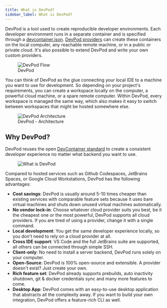 ```yaml
---
title: What is DevPod?
sidebar_label: What is DevPod?
---
```


DevPod is a tool used to create reproducible developer environments. Each developer environment runs in a separate container and is specified through a [devcontainer.json](https://containers.dev/). [DevPod providers](./managing-providers/what-are-providers) can create these containers on the local computer, any reachable remote machine, or in a public or private cloud. It's also possible to extend DevPod and write your own custom providers.

<figure>
  <img src="/docs/media/devpod-flow.gif" alt="DevPod Flow" />
  <figcaption>DevPod</figcaption>
</figure>

You can think of DevPod as the glue connecting your local IDE to a machine you want to use for development. So depending on your project's requirements, you can create a workspace locally on the computer, a powerful cloud machine, or a spare remote computer. Within DevPod, every workspace is managed the same way, which also makes it easy to switch between workspaces that might be hosted somewhere else.


<figure>
  <img src="/docs/media/devpod-architecture-2.png" alt="DevPod Architecture" />
  <figcaption>DevPod - Architecture</figcaption>
</figure>

## Why DevPod?

DevPod reuses the open [DevContainer standard](https://containers.dev/) to create a consistent developer experience no matter what backend you want to use.

<figure>
  <img src="/docs/media/codespaces-but.png" alt="What is DevPod" />
</figure>

Compared to hosted services such as Github Codespaces, JetBrains Spaces, or Google Cloud Workstations, DevPod has the following advantages:
* **Cost savings**: DevPod is usually around 5-10 times cheaper than existing services with comparable feature sets because it uses bare virtual machines and shuts down unused virtual machines automatically.
* **No vendor lock-in**: Choose whatever cloud provider suits you best, be it the cheapest one or the most powerful, DevPod supports all cloud providers. If you are tired of using a provider, change it with a single command.
* **Local development**: You get the same developer experience locally, so you don't need to rely on a cloud provider at all.
* **Cross IDE support**: VS Code and the full JetBrains suite are supported, all others can be connected through simple SSH.
* **Client-only**: No need to install a server backend, DevPod runs solely on your computer.
* **Open-Source**: DevPod is 100% open-source and extensible. A provider doesn't exist? Just create your own.
* **Rich feature set**: DevPod already supports prebuilds, auto inactivity shutdown, git & docker credentials sync and many more features to come.
* **Desktop App**: DevPod comes with an easy-to-use desktop application that abstracts all the complexity away. If you want to build your own integration, DevPod offers a feature-rich CLI as well.
